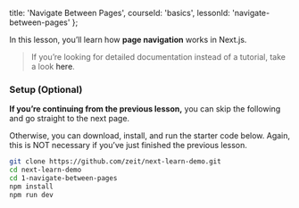 
  title: 'Navigate Between Pages',
  courseId: 'basics',
  lessonId: 'navigate-between-pages'
};

In this lesson, you’ll learn how **page navigation** works in Next.js.

> If you’re looking for detailed documentation instead of a tutorial, take a look <Link href="https://nextjs.org/docs/routing/introduction"><a>here</a></Link>.

### Setup (Optional)

**If you’re continuing from the previous lesson,** you can skip the following and go straight to the next page.

Otherwise, you can download, install, and run the starter code below. Again, this is NOT necessary if you’ve just finished the previous lesson.

```bash
git clone https://github.com/zeit/next-learn-demo.git
cd next-learn-demo
cd 1-navigate-between-pages
npm install
npm run dev
```


